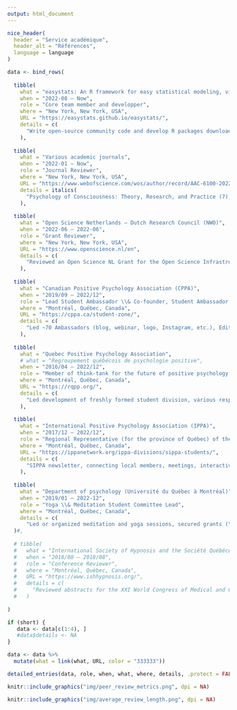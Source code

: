 ```yaml
---
output: html_document
---
```


\setlength{\parindent}{0in}
\setlength{\leftskip}{0in}
\normalsize 
<!-- We actually need \normalsize here -->

```r
nice_header(
  header = "Service académique",
  header_alt = "Références",
  language = language
)
```

```r

data <- bind_rows(
  
  tibble(
    what = "easystats: An R framework for easy statistical modeling, visualization, and reporting",
    when = "2022-08 – Now",
    role = "Core team member and developper",
    where = "New York, New York, USA",
    URL = "https://easystats.github.io/easystats/",
    details = c(
      "Write open-source community code and develop R packages downloaded over 20 millions times")
    ),
  
  tibble(
    what = "Various academic journals",
    when = "2022-01 – Now",
    role = "Journal Reviewer",
    where = "New York, New York, USA",
    URL = "https://www.webofscience.com/wos/author/record/AAC-6100-2022",
    details = italics(
      "Psychology of Consciousness: Theory, Research, and Practice (7), Group Processes and Intergroup Relations (1), \\\\ Journal of Statistical Software (1), Scientific Reports (1), International Journal of Mental Health Promotion (1), Discover Sustainability (1)")
    ),
  
  tibble(
    what = "Open Science Netherlands – Dutch Research Council (NWO)",
    when = "2022-06 – 2022-06",
    role = "Grant Reviewer",
    where = "New York, New York, USA",
    URL = "https://www.openscience.nl/en",
    details = c(
      "Reviewed an Open Science NL Grant for the Open Science Infrastructure call")
    ),
  
  tibble(
    what = "Canadian Positive Psychology Association (CPPA)",
    when = "2019/09 – 2022/12",
    role = "Lead Student Ambassador \\& Co-founder, Student Ambassador Program",
    where = "Montréal, Québec, Canada",
    URL = "https://cppa.ca/student-zone/",
    details = c(
      "Led ~70 Ambassadors (blog, webinar, logo, Instagram, etc.), Editor-in-Chief (blog)")
    ),
  
  tibble(
    what = "Quebec Positive Psychology Association",
    # what = "Regroupement québécois de psychologie positive",
    when = "2016/04 – 2022/12",
    role = "Member of think-tank for the future of positive psychology in Québec",
    where = "Montréal, Québec, Canada",
    URL = "https://rqpp.org/",
    details = c(
      "Led development of freshly formed student division, various responsabilities"),
    ),
  
  tibble(
    what = "International Positive Psychology Association (IPPA)",
    when = "2017/12 – 2022/12",
    role = "Regional Representative (for the province of Québec) of the Student Division (SIPPA)",
    where = "Montréal, Québec, Canada",
    URL = "https://ippanetwork.org/ippa-divisions/sippa-students/",
    details = c(
      "SIPPA newsletter, connecting local members, meetings, interactive map")
    ),
  
  tibble(
    what = "Department of psychology (Université du Québec à Montréal)",
    when = "2019/01 – 2022-12",
    role = "Yoga \\& Meditation Student Committee Lead",
    where = "Montréal, Québec, Canada",
    details = c(
      "Led or organized meditation and yoga sessions, secured grants (\\$2198) for affordable classes and campus well-being")
  )#,
  
  # tibble(
  #   what = "International Society of Hypnosis and the Société Québécoise d'Hypnose",
  #   when = "2018/08 – 2018/08",
  #   role = "Conference Reviewer",
  #   where = "Montréal, Québec, Canada",
  #   URL = "https://www.ishhypnosis.org/",
  #   details = c(
  #     "Reviewed abstracts for the XXI World Congress of Medical and Clinical Hypnosis"),
  #   )
  
)

if (short) {
   data <- data[c(1:4), ]
   #data$details <- NA
}

data <- data %>% 
  mutate(what = link(what, URL, color = "333333"))

detailed_entries(data, role, when, what, where, details, .protect = FALSE)

```

<!-- Archived! -->

<!-- **Core team member** of *easystats* (seven members; official start date: 2022-08). The *easystats* project aims to increase the adoption of good statistical practices through open science tools, for example through a collection of R packages that provide a unifying and consistent framework around statistics. This responsibility involves writing code to improve the various R packages associated with the project and participating in the general decision-making. At this time, the *easystats* packages have collectively been downloaded over 20 millions times. Available from: https://easystats.github.io/easystats/ -->

<!-- **Reviewer** for the *XXI World Congress of Medical and Clinical Hypnosis*, organized by the International Society of Hypnosis and the Société Québécoise d'Hypnose, August 22-25, 2018, Montréal. -->

<!-- **Reviewer** for grants (1 total): *Open Science NL* (1) -->

<!-- **Reviewer** for scientific journals (11 total): *Group Processes and Intergroup Relations* (1), *Psychology of Consciousness: Theory, Research, and Practice* (7), *International Journal of Mental Health Promotion* (1), *Scientific Reports* (1), *Journal of Statistical Software* (1). See the "Peer Review" tab (and purple "Open dashboard" button on the right) at: https://www.webofscience.com/wos/author/record/AAC-6100-2022 -->

```r
knitr::include_graphics("img/peer_review_metrics.png", dpi = NA)
```

```r
knitr::include_graphics("img/average_review_length.png", dpi = NA)
```
